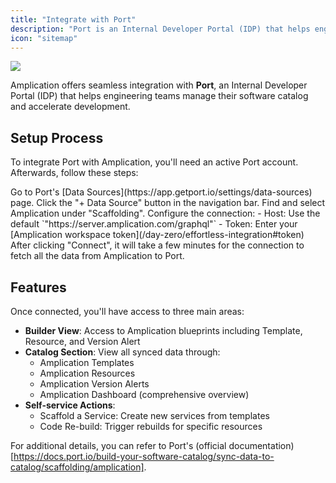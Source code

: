 ```yaml
---
title: "Integrate with Port"
description: "Port is an Internal Developer Portal (IDP) that helps engineering teams manage their software catalog and accelerate development."
icon: "sitemap"
---
```


<Frame>
  <img src="/images/day-zero/idp-integration-with-port-blueprints.png" />
</Frame>

Amplication offers seamless integration with **Port**, an Internal Developer Portal (IDP) that helps engineering teams manage their software catalog and accelerate development.

## Setup Process

To integrate Port with Amplication, you'll need an active Port account. Afterwards, follow these steps:

<Steps>
  <Step title="Navigate to Data Sources Page">
    Go to Port's [Data Sources](https://app.getport.io/settings/data-sources) page.
  </Step>
  <Step title="Click on the '+ Data Source' button">
    Click the "+ Data Source" button in the navigation bar.
  </Step>
  <Step title="Look for Amplication">
    Find and select Amplication under "Scaffolding".
  </Step>
  <Step title="Fill the New Data Source Form">
	  Configure the connection:
    - Host: Use the default `"https://server.amplication.com/graphql"`
    - Token: Enter your [Amplication workspace token](/day-zero/effortless-integration#token)
  </Step>
  <Step title="Connect">
    After clicking "Connect", it will take a few minutes for the connection to fetch all the data from Amplication to Port.
  </Step>
</Steps>

## Features

Once connected, you'll have access to three main areas:

- **Builder View**: Access to Amplication blueprints including Template, Resource, and Version Alert
- **Catalog Section**: View all synced data through:
    - Amplication Templates
    - Amplication Resources
    - Amplication Version Alerts
    - Amplication Dashboard (comprehensive overview)
- **Self-service Actions**:
    - Scaffold a Service: Create new services from templates
    - Code Re-build: Trigger rebuilds for specific resources

For additional details, you can refer to Port's (official documentation)[https://docs.port.io/build-your-software-catalog/sync-data-to-catalog/scaffolding/amplication].
